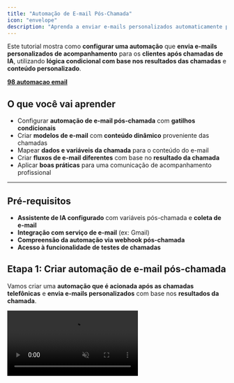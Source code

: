 ```yaml
---
title: "Automação de E-mail Pós-Chamada"
icon: "envelope"
description: "Aprenda a enviar e-mails personalizados automaticamente para os clientes após chamadas de IA "
---
```


Este tutorial mostra como **configurar uma automação** que **envia e-mails personalizados de acompanhamento** para os **clientes após chamadas de IA**, utilizando **lógica condicional com base nos resultados das chamadas** e **conteúdo personalizado**.

**<u>98 automacao email</u>**

## O que você vai aprender

- Configurar **automação de e-mail pós-chamada** com **gatilhos condicionais**
- Criar **modelos de e-mail** com **conteúdo dinâmico** proveniente das chamadas
- Mapear **dados e variáveis da chamada** para o conteúdo do e-mail
- Criar **fluxos de e-mail diferentes** com base no **resultado da chamada**
- Aplicar **boas práticas** para uma comunicação de acompanhamento profissional

---

## Pré-requisitos

- **Assistente de IA configurado** com variáveis pós-chamada e **coleta de e-mail**
- **Integração com serviço de e-mail** (ex: Gmail)
- **Compreensão da automação via webhook pós-chamada**
- **Acesso à funcionalidade de testes de chamadas**

## Etapa 1: Criar automação de e-mail pós-chamada

Vamos criar uma **automação que é acionada após as chamadas telefônicas** e **envia e-mails personalizados** com base nos **resultados da chamada**.

<video autoPlay muted loop playsinline src="/resources/tutorials/post-call-email/01-create-email-automation.mp4" />

1. Navegue até **Automation Platform**
2. Crie um **novo fluxo do zero**
3. Na busca de gatilhos, pesquise pela sua **plataforma de chamadas**
4. Selecione o gatilho **Phone Call Ended**

Isso captura dados de **todas as chamadas concluídas** para o **assistente selecionado**.

## Etapa 2: Configurar o assistente e a integração via Webhook

<video autoPlay muted loop playsinline src="/resources/tutorials/post-call-email/03-select-assistant-for-email.mp4" />

1. Selecione o **assistente de destino**
   - Cada assistente oferece suporte a **apenas uma automação pós-chamada**
   - Todas as chamadas para esse assistente **acionarão este fluxo de e-mail**
2. Clique em **Test Trigger** para configurar o **webhook**
   - Isso **gera e salva automaticamente uma URL de webhook**, que é **armazenada nas configurações de pós-chamada** do seu assistente.

## Etapa 3: Verificar a configuração do assistente

<video autoPlay muted loop playsinline src="/resources/tutorials/post-call-email/05-check-assistant-webhook.mp4" />

1. Abra seu **assistente** em uma nova aba
2. Navegue até a guia **Post-call Actions** (terceira guia)
3. Confirme se a **URL do webhook** foi configurada automaticamente

<Frame>
  ![Webhook trigger configuration](/06-webhook-settings.avif)
</Frame>

4. Revise as configurações do gatilho:
   - **Enabled:** a automação é acionada após as chamadas
   - **Completed calls only:** recomendado para **e-mails de acompanhamento**
   - **All calls:** selecione **No** para incluir **chamadas que falharam**

<Frame>
  ![Post-call variables for email content](/07-post-call-variables.avif)
</Frame>

5. Verifique as variáveis pós-chamada:
   - **status:** valor booleano que indica o **sucesso da chamada**
   - **email:** **e-mail do cliente** (certifique-se de que seja coletado durante as chamadas)

## Etapa 4: Garantir a coleta de e-mails

Para que a **automação de e-mails** funcione corretamente, seu **assistente deve coletar os endereços de e-mail dos clientes**.

<Frame>
  ![Call variables including email collection](/08-set-test-values.avif)
</Frame>

1. Verifique as variáveis de chamada do seu assistente:
   - Certifique-se de que a variável **email** está **definida**
   - Defina um **e-mail padrão de teste** para fins de verificação (use seu e-mail real durante os testes)
   - Considere tornar a **coleta de e-mail parte do roteiro da chamada**

## Etapa 5: Gerar chamada de teste com dados de e-mail

<video autoPlay muted loop playsinline src="/resources/tutorials/post-call-email/09-make-test-call.mp4" />

1. Faça uma **chamada de teste** para gerar os dados do webhook:
   - Clique em **Speak to Assistant → Phone Call**
   - **Atenda** quando seu assistente ligar para você
   - **Responda positivamente** para garantir que a variável **status** seja definida como **true**
   - **Conclua o objetivo da chamada** durante a conversa
   - **Encerre a chamada naturalmente**

<Note>
  Em uma situação real, o **assistente usará os dados atribuídos ao lead**.\
  Para fins de teste, ele utiliza os **valores padrão** que você acabou de definir.
</Note>

<video autoPlay muted loop playsinline src="/resources/tutorials/post-call-email/10-check-call-results.mp4" />

2. Verifique os resultados da chamada e a extração das variáveis:
   - Vá até a sua **lista de chamadas** e encontre a **chamada mais recente**
   - Clique na chamada para **ver os detalhes**
   - Confirme que a variável **status** está com o valor **true** (objetivo da chamada alcançado)

   Essas variáveis são extraídas após cada chamada com base em:
   - **Transcrição da chamada**
   - **Descrições das variáveis**
   - **Tipos de variáveis** (Boolean para _status_)
   - **Contexto do prompt do sistema**

<Note>
  As **variáveis após uma chamada** estão sendo **extraídas**.\
  Você pode **atualizar a página após cerca de um minuto** e então verá as **variáveis extraídas**.
</Note>

<video autoPlay muted loop playsinline src="/resources/tutorials/post-call-email/11-received-call-data.mp4" />

1. Retorne à aba da sua **automação**
2. Verifique se você **recebeu os dados da chamada** a partir do **gatilho de teste**
   - Você deve ver os **dados do webhook**, pois clicou em **Test Trigger** e, em seguida, **realizou a chamada**.\
     A automação **recebeu a requisição após o término da chamada**, quando as **variáveis foram extraídas**.
3. Método alternativo — reenviar dados do webhook de chamadas existentes:

<video autoPlay muted loop playsinline src="/resources/tutorials/post-call-email/12-resend-webhook.mp4" />

- Se você precisar testar com **dados de chamada diferentes**, pode **reutilizar qualquer chamada existente**:
  - Clique em **Test Trigger** novamente na sua automação
  - Vá até uma **chamada concluída** na sua plataforma
  - Clique em **Resend Webhook** para enviar os **dados dessa chamada** para sua automação
  - Retorne à aba da **automação** para visualizar os **dados atualizados**

### Adicionando novas variáveis pós-chamada

<Note>
  Se você precisar **adicionar uma nova variável pós-chamada** depois de criar a automação, siga este processo para **atualizar sua automação com os novos dados da variável**.
</Note>

<video autoPlay muted loop playsinline src="/resources/tutorials/post-call-email/add-variable.mp4" />

1. **Defina a nova variável no seu assistente:**
   - Vá para as configurações do **assistente** → guia **Post-call Actions**
   - Adicione a **nova variável pós-chamada** (nome, tipo, descrição)
   - **Salve** o assistente

   **Atualize a automação com os dados da nova variável:**
   - Retorne à sua **automação**
   - Clique em **Test Trigger** para preparar a captura dos novos dados de webhook
   - **Reavalie** uma chamada existente

<video autoPlay muted loop playsinline src="/resources/tutorials/post-call-email/re-evaluate.mp4" />

- Vá até **qualquer chamada concluída** para este assistente
- Clique em **Re-evaluate** para extrair a nova variável dessa chamada
- Aguarde o **processamento** ser concluído

**Envie os dados atualizados para a automação:**

- Clique em **Resend Webhook** na mesma chamada
- Retorne à aba da **automação**
- Verifique se a **nova variável** agora está disponível nos dados da automação

<Tip>
  Esse recurso de **reenviar webhook** é útil para **testar diferentes cenários** sem precisar **fazer novas chamadas todas as vezes**.
</Tip>

## Etapa 6: Configurar lógica condicional de e-mail

Queremos **enviar e-mails apenas quando o objetivo da chamada for alcançado**.

<video autoPlay muted loop playsinline src="/resources/tutorials/post-call-email/13-add-branch.mp4" />

1. Clique no ícone **“+”** para adicionar uma etapa
2. Pesquise por **Branch** em **Control Flow**
3. Selecione **Branch** para criar a **lógica condicional**

<video autoPlay muted loop playsinline src="/resources/tutorials/post-call-email/14-configure-status-condition.mp4" />

4. Configure a condição do branch:
   - Selecione a variável **status** nos dados da chamada
   - Escolha **Boolean is true**
   - Isso criará dois caminhos: **True (qualificado)** e **False (não qualificado)**

## Etapa 7: Configurar integração com serviço de e-mail

<video autoPlay muted loop playsinline src="/resources/tutorials/post-call-email/15-add-email-action.mp4" />

1. No ramo **True**, clique em **“+”**
2. Pesquise pelo seu **serviço de e-mail** (Gmail, Outlook, SMTP, etc.)
3. Selecione a ação **Send Email**

<video autoPlay muted loop playsinline src="/resources/tutorials/post-call-email/16-create-email-connection.mp4" />

4. Crie uma conexão com o serviço de e-mail:
   - **Autorize** com o seu **provedor de e-mail**
   - **Configure as definições SMTP** se estiver usando um e-mail personalizado
   - **Salve** a conexão para uso futuro

## Etapa 8: Configurar o conteúdo e os destinatários do e-mail

<video autoPlay muted loop playsinline src="/resources/tutorials/post-call-email/17-map-recipient-email.mp4" />

1. **Configurar destinatário:**
   - Clique no campo de e-mail **To**
   - Selecione o **e-mail do cliente** a partir das variáveis da chamada
   - Certifique-se de que o **endereço de e-mail está corretamente mapeado**

   **Definir assunto do e-mail:**
   - Use **conteúdo dinâmico:** _“Obrigado pelo seu tempo, !”_
   - Inclua o **nome da empresa** ou uma **referência da chamada**
   - Mantenha o **assunto profissional e relevante**

<video autoPlay muted loop playsinline src="/resources/tutorials/post-call-email/19-compose-email-body.mp4" />

1. **Escreva o corpo do e-mail com conteúdo dinâmico:**
   - Clique no campo **Body** para começar a escrever seu e-mail
   - Digite o conteúdo do e-mail utilizando **placeholders** para variáveis

   **Exemplo de modelo de e-mail:**

```
Assunto: Obrigado pelo seu tempo, {customer_name}!

Corpo do e-mail:

Olá {customer_name},

Obrigado por dedicar um tempo para conversar conosco hoje.

Aqui está a transcrição da nossa conversa:

{formatted_transcript}

Próximos passos:

Daremos continuidade conforme combinado

Fique à vontade para entrar em contato em caso de dúvidas

[Inclua próximos passos específicos do seu negócio]

Atenciosamente,
[Seu Nome/Empresa]
[Informações de Contato]
```

2. **Adicionar variáveis dinâmicas ao seu e-mail:**

   **Para substituir :**
   - Clique no local desejado dentro do texto do e-mail
   - Uma **janela pop-up** aparecerá com as variáveis disponíveis
   - Pesquise e selecione **customer_name** nas variáveis da chamada
   - Clique em **Insert** para adicionar a variável

   **Para substituir :**
   - Clique no local onde deseja inserir a transcrição no corpo do e-mail
   - Navegue até **Post Call Variables** na janela pop-up
   - Selecione a variável **formatted_transcript**
   - Clique em **Insert** para adicionar a variável

## Etapa 10: Modelos de e-mail avançados

Você pode criar **e-mails mais profissionais** utilizando **formatação em HTML**:

- Selecione **HTML** como o tipo de corpo (**Body Type**) na ação de envio de e-mail
- No campo **Body**, adicione o **código HTML** para aprimorar o layout e o design do e-mail
- Use as **variáveis dinâmicas** da mesma forma que nos e-mails em texto simples

## Etapa 11: Testar a automação de e-mail

<video autoPlay muted loop playsinline src="/resources/tutorials/post-call-email/22-test-email-sending.mp4" />

1. Clique em **Test Step** para enviar o e-mail de teste
2. Verifique o **sucesso do envio** nos resultados do teste
3. Acesse sua **caixa de entrada de e-mail**:
   - Confirme que o **e-mail foi recebido**
   - Verifique se o **conteúdo dinâmico foi preenchido corretamente**
   - Revise a **formatação e o tom profissional** do e-mail

## Etapa 12: Publicar e monitorar

<Frame>
  ![Publishing email automation](/resources/tutorials/post-call-email/25-publish-email-automation.png)
</Frame>

1. Clique em **Publish** para ativar sua automação de e-mail
2. **Monitore as execuções da automação** para verificar o **envio bem-sucedido dos e-mails**

## **Boas práticas**

**Conteúdo do e-mail**

- Mantenha um **tom profissional**, adequado ao seu setor
- Use **assuntos claros** que indiquem o propósito do e-mail
- Personalize o conteúdo utilizando **dados da chamada de forma eficaz**
- Inclua uma **chamada para ação (CTA)** com os próximos passos

---

## Solução de problemas

## Problemas comuns

**E-mails não estão sendo enviados:**

- Verifique a **conexão e autorização** do serviço de e-mail
- Confira se os **endereços de e-mail dos clientes são válidos**
- Certifique-se de que a **ação de e-mail** está no **ramo condicional correto**
- Confirme que a **automação está publicada e ativa**

**Conteúdo dinâmico não está aparecendo:**

- Verifique o **mapeamento das variáveis** no modelo de e-mail
- Confirme se as **variáveis pós-chamada** estão sendo extraídas corretamente
- Assegure-se de que as **variáveis de chamada** contêm os dados de e-mail
- Faça testes com **diferentes cenários de chamada**

Seus clientes agora receberão **e-mails de acompanhamento profissionais e personalizados** após cada **chamada bem-sucedida**, fortalecendo o **relacionamento** e **aumentando suas taxas de conversão**!